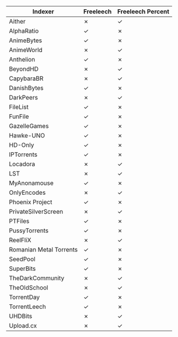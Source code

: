 | Indexer | Freeleech | Freeleech Percent |
|---------|-----------|------------------|
| Aither | ✗ | ✓ |
| AlphaRatio | ✓ | ✗ |
| AnimeBytes | ✓ | ✗ |
| AnimeWorld | ✗ | ✓ |
| Anthelion | ✓ | ✗ |
| BeyondHD | ✗ | ✓ |
| CapybaraBR | ✗ | ✓ |
| DanishBytes | ✓ | ✗ |
| DarkPeers | ✗ | ✓ |
| FileList | ✓ | ✗ |
| FunFile | ✓ | ✗ |
| GazelleGames | ✓ | ✗ |
| Hawke-UNO | ✓ | ✗ |
| HD-Only | ✓ | ✗ |
| IPTorrents | ✓ | ✗ |
| Locadora | ✗ | ✓ |
| LST | ✗ | ✓ |
| MyAnonamouse | ✓ | ✗ |
| OnlyEncodes | ✗ | ✓ |
| Phoenix Project | ✓ | ✗ |
| PrivateSilverScreen | ✗ | ✓ |
| PTFiles | ✓ | ✗ |
| PussyTorrents | ✓ | ✗ |
| ReelFliX | ✗ | ✓ |
| Romanian Metal Torrents | ✓ | ✗ |
| SeedPool | ✓ | ✗ |
| SuperBits | ✓ | ✗ |
| TheDarkCommunity | ✗ | ✓ |
| TheOldSchool | ✗ | ✓ |
| TorrentDay | ✓ | ✗ |
| TorrentLeech | ✓ | ✗ |
| UHDBits | ✗ | ✓ |
| Upload.cx | ✗ | ✓ |
